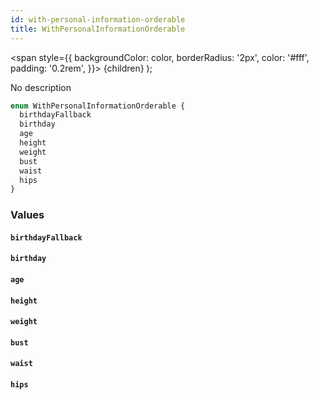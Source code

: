 ```yaml
---
id: with-personal-information-orderable
title: WithPersonalInformationOrderable
---
```


<span
style={{
      backgroundColor: color,
      borderRadius: '2px',
      color: '#fff',
      padding: '0.2rem',
    }}>
{children}
</span>
);

No description

```graphql
enum WithPersonalInformationOrderable {
  birthdayFallback
  birthday
  age
  height
  weight
  bust
  waist
  hips
}
```

### Values

#### `birthdayFallback`

#### `birthday`

#### `age`

#### `height`

#### `weight`

#### `bust`

#### `waist`

#### `hips`

